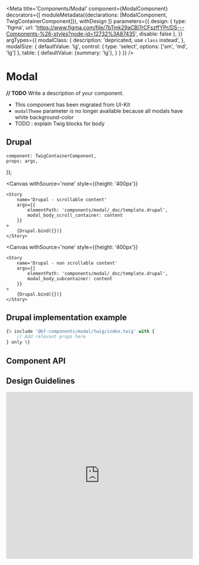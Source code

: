 
<Meta
    title='Components/Modal'
    component={ModalComponent}
    decorators={[
        moduleMetadata({declarations: [ModalComponent, TwigContainerComponent]}),
        withDesign
    ]}
    parameters={{
        design: {
            type: 'figma',
            url: 'https://www.figma.com/file/7bTmk29aCBl7rCFszffYPr/DS---Components-%26-styles?node-id=12732%3A87435',
            disable: false
        },
    }}
    argTypes={{
        modalClass: {
            description: 'depricated, use `class` instead',
        },
        modalSize: {
            defaultValue: 'lg',
            control: {
                type: 'select',
                options: ['sm', 'md', 'lg']
            },
            table: {
                defaultValue: {summary: 'lg'},
            }
        }
    }}
/>

# Modal

**// TODO** Write a description of your component.

- This component has been migrated from UI-Kit
- `modalTheme` parameter is no longer available because all modals have white background-color
- TODO : explain Twig blocks for body

## Drupal

    component: TwigContainerComponent,
    props: args,
});

<Canvas withSource='none'
        style={{height: '400px'}}
>
    <Story
        name='Drupal - scrollable content'
        args={{
            elementPath: 'components/modal/_doc/template.drupal',
            modal_body_scroll_container: content
        }}
    >
        {Drupal.bind({})}
    </Story>
</Canvas>

<Canvas withSource='none'
        style={{height: '400px'}}
>
    <Story
        name='Drupal - non scrollable content'
        args={{
            elementPath: 'components/modal/_doc/template.drupal',
            modal_body_subcontainer: content
        }}
    >
        {Drupal.bind({})}
    </Story>
</Canvas>

## Drupal implementation example

```jsx
{% include '@bf-components/modal/twig/index.twig' with {
    // Add relevant props here
} only %}
```


## Component API

<ArgsTable of={ModalComponent}/>


## Design Guidelines

<iframe width='100%' height='450'
        src='https://www.figma.com/embed?embed_host=share&url=https%3A%2F%2Fwww.figma.com%2Ffile%2F7bTmk29aCBl7rCFszffYPr%2FDS---Components-%2526-styles%3Fnode-id%3D12732%253A87435%0A'
        frameBorder='0' allowFullScreen></iframe>
